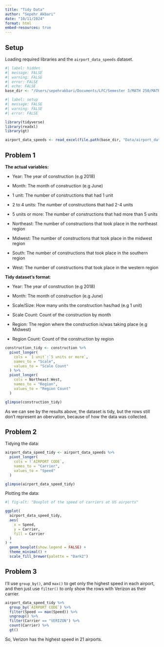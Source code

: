 ```yaml
---
title: "Tidy Data"
author: "Sepehr Akbari"
date: "10/11/2024"
format: html
embed-resources: true
---
```


## Setup

Loading required libraries and the `airport_data_speeds` dataset.

```r
#| label: hidden
#| message: FALSE
#| warning: FALSE
#| error: FALSE
#| echo: FALSE
base_dir <- "/Users/sepehrakbari/Documents/LFC/Semester 3/MATH 250/MATH_250"
```

```r
#| label: setup
#| message: FALSE
#| warning: FALSE
#| error: FALSE

library(tidyverse)
library(readxl)
library(gt)

airport_data_speeds <- read_excel(file.path(base_dir, "Data/airport_data_speeds.xlsx"))
```

## Problem 1

**The actual variables:**

- Year: The year of construction (e.g 2018)

- Month: The month of construction (e.g June)

- 1 unit: The number of constructions that had 1 unit

- 2 to 4 units: The number of constructions that had 2-4 units

- 5 units or more: The number of constructions that had more than 5 units

- Northeast: The number of constructions that took place in the northeast region

- Midwest: The number of constructions that took place in the midwest region

- South: The number of constructions that took place in the southern region

- West: The number of constructions that took place in the western region

**Tidy dataset's format**:

- Year: The year of construction (e.g 2018)

- Month: The month of construction (e.g June)

- Scale/Size: How many units the construction has/had (e.g 1 unit)

- Scale Count: Count of the construction by month

- Region: The region where the construction is/was taking place (e.g Midwest)

- Region Count: Count of the construction by region


```r
construction_tidy <- construction %>% 
  pivot_longer(
    cols = `1 unit`:`5 units or more`,
    names_to = "Scale",
    values_to = "Scale Count"
  ) %>% 
  pivot_longer(
    cols = Northeast:West,
    names_to = "Region",
    values_to = "Region Count"
  )

glimpse(construction_tidy)
```

As we can see by the results above, the dataset is tidy, but the rows still don't represent an obervation, because of how the data was collected.


## Problem 2

Tidying the data:

```r
airport_data_speed_tidy <- airport_data_speeds %>%
  pivot_longer(
    cols = !`AIRPORT CODE`,
    names_to = "Carrier",
    values_to = "Speed"
  )

glimpse(airport_data_speed_tidy)
```

Plotting the data:

```r
#| fig-alt: "Boxplot of the speed of carriers at US airports"

ggplot(
  airport_data_speed_tidy,
  aes(
    x = Speed,
    y = Carrier,
    fill = Carrier
  )
) + 
  geom_boxplot(show.legend = FALSE) +
  theme_minimal() +
  scale_fill_brewer(palette = "Dark2")
```

## Problem 3

I'll use `group_by()`, and `max()` to get only the highest speed in each airport, and then just use `filter()` to only show the rows with Verizon as their carrier.

```r
airport_data_speed_tidy %>%
  group_by(`AIRPORT CODE`) %>% 
  filter(Speed == max(Speed)) %>% 
  ungroup() %>%
  filter(Carrier == "VERIZON") %>% 
  count(Carrier) %>% 
  gt()
```

So, Verizon has the highest speed in 21 airports.




